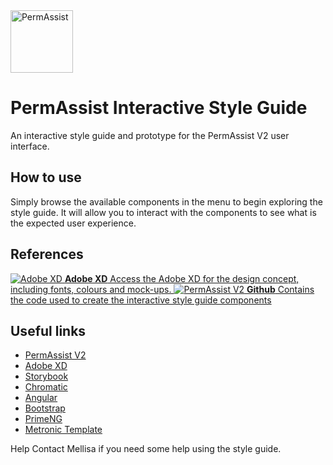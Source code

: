 

<Meta title="Introduction" />

<style>
  {`
    h1, .lead {
      margin-right: 120px !important;
    }

    .logo {
      position: absolute;
      top: 3em;
      right: 3em;
      width: 100px;
      height: auto;
    }

    .subheading {
      --mediumdark: '#999999';
      font-weight: 900;
      font-size: 13px;
      color: #999;
      letter-spacing: 6px;
      line-height: 24px;
      text-transform: uppercase;
      margin-bottom: 12px;
      margin-top: 40px;
    }

    .lead {
      font-size: 1.25em;
      font-weight: normal;
      margin-bottom: 2rem;
    }

    .link-list {
      display: grid;
      grid-template-columns: 1fr;
      row-gap: 10px;
    }

    @media (min-width: 620px) {
      .link-list {
        row-gap: 20px;
        column-gap: 20px;
        grid-template-columns: 1fr 1fr;
      }
    }

    @media all and (-ms-high-contrast:none) {
    .link-list {
        display: -ms-grid;
        -ms-grid-columns: 1fr 1fr;
        -ms-grid-rows: 1fr 1fr;
      }
    }

    .link-item {
      display: block;
      padding: 20px 30px 20px 15px;
      border: 1px solid #00000010;
      border-radius: 5px;
      transition: background 150ms ease-out, border 150ms ease-out, transform 150ms ease-out;
      color: #333333;
      display: flex;
      align-items: flex-start;
    }

    .link-item:hover {
      border-color: #1EA7FD50;
      transform: translate3d(0, -3px, 0);
      box-shadow: rgba(0, 0, 0, 0.08) 0 3px 10px 0;
    }

    .link-item:active {
      border-color: #1EA7FD;
      transform: translate3d(0, 0, 0);
    }

    .link-item strong {
      font-weight: 700;
      display: block;
      margin-bottom: 2px;
    }

    .link-item img {
      height: 40px;
      width: 40px;
      margin-right: 15px;
      flex: none;
    }

    .link-item span {
      font-size: 14px;
      line-height: 20px;
    }

    .tip {
      display: inline-block;
      border-radius: 1em;
      font-size: 11px;
      line-height: 12px;
      font-weight: 700;
      background: #E7FDD8;
      color: #66BF3C;
      padding: 4px 12px;
      margin-right: 10px;
      vertical-align: top;
    }

    .tip-wrapper {
      font-size: 13px;
      line-height: 20px;
      margin-top: 40px;
      margin-bottom: 40px;
    }

    .tip-wrapper code {
      font-size: 12px;
      display: inline-block;
    }
  `}
</style>

<img src={Logo} alt="PermAssist" width="100" class="logo" />

# PermAssist Interactive Style Guide
<p class="lead">An interactive style guide and prototype for the PermAssist V2 user interface.</p>

## How to use
Simply browse the available components in the menu to begin exploring the style guide. It will allow you to interact with the components to see what is the expected user experience.

## References

<div className="link-list">
  <a
    className="link-item"
    href="https://xd.adobe.com/view/7f569b40-59db-4768-a66d-77aebb9e7cad-2a05/"
    target="_blank"
  >
    <img src={AdobeXD} alt="Adobe XD" />
    <span>
      <strong>Adobe XD</strong>
      Access the Adobe XD for the design concept, including fonts, colours and mock-ups.
    </span>
  </a>
  <a
    className="link-item"
    href="https://github.com/mellimade/permassist-styleguide"
    target="_blank"
  >
    <img src={Github} alt="PermAssist V2" />
    <span>
      <strong>Github</strong>
      Contains the code used to create the interactive style guide components
    </span>
  </a>
</div>

## Useful links
- [PermAssist V2](https://test-applicant.permassist.com.au/auth/login)
- [Adobe XD](https://www.adobe.com/au/products/xd.html)
- [Storybook](https://storybook.js.org/tutorials/)
- [Chromatic](https://www.chromatic.com/docs/)
- [Angular](https://angular.io/)
- [Bootstrap](https://getbootstrap.com/)
- [PrimeNG](https://www.primefaces.org/primeng/)
- [Metronic Template](https://preview.keenthemes.com/metronic8/angular/demo1/auth/login)

<div className="tip-wrapper">
  <span className="tip">Help</span>
  Contact Mellisa if you need some help using the style guide.
</div>

